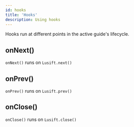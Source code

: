 ```yaml
---
id: hooks
title: 'Hooks'
description: Using hooks
---
```


Hooks run at different points in the active guide's lifecycle.

## onNext()
`onNext()` runs on `Lusift.next()`

## onPrev()
`onPrev()` runs on `Lusift.prev()`

## onClose()
`onClose()` runs on `Lusift.close()`
